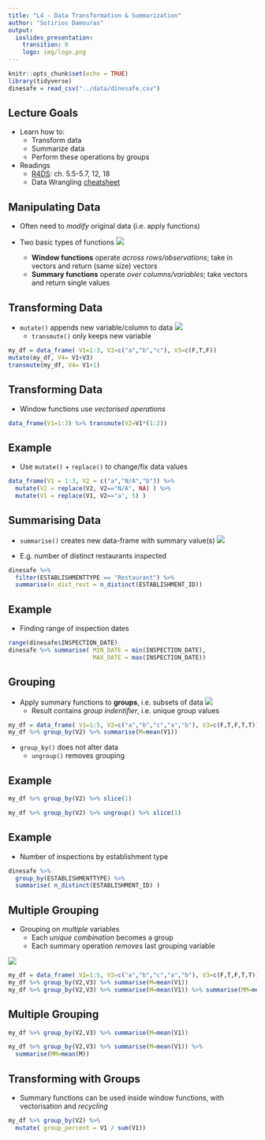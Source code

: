 ```yaml
---
title: "L4 - Data Transformation & Summarization"
author: "Sotirios Damouras"
output: 
  ioslides_presentation:
    transition: 0
    logo: img/logo.png
---
```




```r
knitr::opts_chunk$set(echo = TRUE)
library(tidyverse)
dinesafe = read_csv("../data/dinesafe.csv")
```


## Lecture Goals 

- Learn how to:
    + Transform data
    + Summarize data 
    + Perform these operations by groups
 
- Readings 
    + [R4DS](http://r4ds.had.co.nz/): ch. 5.5-5.7, 12, 18
    + Data Wrangling [cheatsheet](https://www.rstudio.com/wp-content/uploads/2015/02/data-wrangling-cheatsheet.pdf)


## Manipulating Data 

- Often need to *modify* original data (i.e. apply functions)

- Two basic types of functions
![](img/window_vs_summary.PNG)
    + **Window functions** operate *across rows/observations*; take in vectors and return (same size) vectors 
    + **Summary functions** operate *over columns/variables*; take vectors and return single values  
    
   
## Transforming Data 

- `mutate()` appends new variable/column to data
![](img/mutate.png) 
    + `transmute()` only keeps new variable 

```r
my_df = data_frame( V1=1:3, V2=c("a","b","c"), V3=c(F,T,F))
mutate(my_df, V4= V1+V3)
transmute(my_df, V4= V1+1)
``` 

## Transforming Data

- Window functions use *vectorised operations* 
```r
data_frame(V1=1:3) %>% transmute(V2=V1*(1:2))
```

## Example

- Use `mutate()` + `replace()` to change/fix data values

```r
data_frame(V1 = 1:3, V2 = c("a","N/A","b")) %>% 
  mutate(V2 = replace(V2, V2=="N/A", NA) ) %>% 
  mutate(V1 = replace(V1, V2=="a", 5) ) 
```


## Summarising Data

- `summarise()` creates new data-frame with summary value(s)
![](img/summarise.png) 

- E.g. number of distinct restaurants inspected 
```r
dinesafe %>% 
  filter(ESTABLISHMENTTYPE == "Restaurant") %>% 
  summarise(n_dist_rest = n_distinct(ESTABLISHMENT_ID))
```

## Example

- Finding range of inspection dates

```r
range(dinesafe$INSPECTION_DATE)
dinesafe %>% summarise( MIN_DATE = min(INSPECTION_DATE),
                        MAX_DATE = max(INSPECTION_DATE))
```

## Grouping 

- Apply summary functions to **groups**, i.e. subsets of data 
![](img/group_by.PNG) 
    + Result contains *group indentifier*, i.e. unique group values

```r
my_df = data_frame( V1=1:5, V2=c("a","b","c","a","b"), V3=c(F,T,F,T,T))
my_df %>% group_by(V2) %>% summarise(M=mean(V1))
``` 

- `group_by()` does not alter data
    + `ungroup()` removes grouping

## Example

```r
my_df %>% group_by(V2) %>% slice(1)

my_df %>% group_by(V2) %>% ungroup() %>% slice(1)
``` 

## Example

- Number of inspections by establishment type
```r
dinesafe %>% 
  group_by(ESTABLISHMENTTYPE) %>% 
  summarise( n_distinct(ESTABLISHMENT_ID) )
```



## Multiple Grouping

- Grouping on *multiple* variables
    + Each *unique combination* becomes a group
    + Each summary operation *removes* last grouping variable

![](img/myltigroup.PNG)

```r
my_df = data_frame( V1=1:5, V2=c("a","b","c","a","b"), V3=c(F,T,F,T,T))
my_df %>% group_by(V2,V3) %>% summarise(M=mean(V1))
my_df %>% group_by(V2,V3) %>% summarise(M=mean(V1)) %>% summarise(MM=mean(M))
``` 

## Multiple Grouping


```r
my_df %>% group_by(V2,V3) %>% summarise(M=mean(V1))

my_df %>% group_by(V2,V3) %>% summarise(M=mean(V1)) %>% 
  summarise(MM=mean(M))
``` 

## Transforming with Groups

- Summary functions can be used inside window functions, with vectorisation and *recycling*

```r
my_df %>% group_by(V2) %>%
  mutate( group_percent = V1 / sum(V1))
``` 
